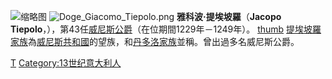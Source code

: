 [[File:Tintoretto_Giacomo_Tiepolo.jpg|缩略图]]
[[File:Doge_Giacomo_Tiepolo.png|thumb]]
'''雅科波·提埃坡羅'''（'''Jacopo Tiepolo'''，{{bd|？||1249年}}），第43任[[威尼斯公爵|威尼斯公爵]]（在位期間1229年－1249年）。
[[file:Exterior_of_Santi_Giovanni_e_Paolo_(Venice)_-_Tomb_of_Jacopo_e_Lorenzo_Tiepolo.jpg|thumb]]
[[提埃坡羅家族|提埃坡羅家族]]為[[威尼斯共和國|威尼斯共和國]]的望族，和[[丹多洛家族|丹多洛家族]]並稱。曾出過多名威尼斯公爵。

{{S-start}}
{{s-off}}
{{succession box |
  before= 彼得罗·齐亚尼|
  title=[[威尼斯总督|威尼斯总督]] |
  years=1229–1249 |
  after= 马里诺	·莫罗西尼
}}
{{S-end}}
{{Authority control}}
{{Italy-bio-stub}}

{{DEFAULTSORT:Tiepolo, Jacopo}}
[[Category:威尼斯总督|T]]
[[Category:13世纪意大利人|Category:13世纪意大利人]]